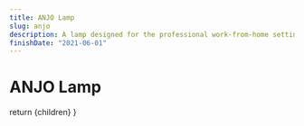 ```yaml
---
title: ANJO Lamp
slug: anjo
description: A lamp designed for the professional work-from-home setting.
finishDate: "2021-06-01"
---
```



<Head>
    <title>ANJO Lamp</title>
</Head>

# ANJO Lamp

  return <PostLayout title="ANJO Lamp" slug="anjo" description="A lamp designed for the professional work-from-home setting." finishDate="2021-06-01" thumbnail="">{children}</PostLayout>
}